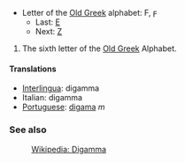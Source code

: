 *Letter of the [[w:Old Greek|Old Greek]] alphabet: &#x3dc;, &#x3dd;
**Last: [[epsilon|&#917;]]
**Next: [[zeta|&#918;]]

#The sixth letter of the [[w:Old Greek|Old Greek]] Alphabet.

==== Translations ====
*[[Interlingua]]: digamma
*Italian: digamma
*[[Portuguese]]: [[digama]] ''m''

=== See also ===
:[[w:Digamma (letter)|Wikipedia: Digamma]]